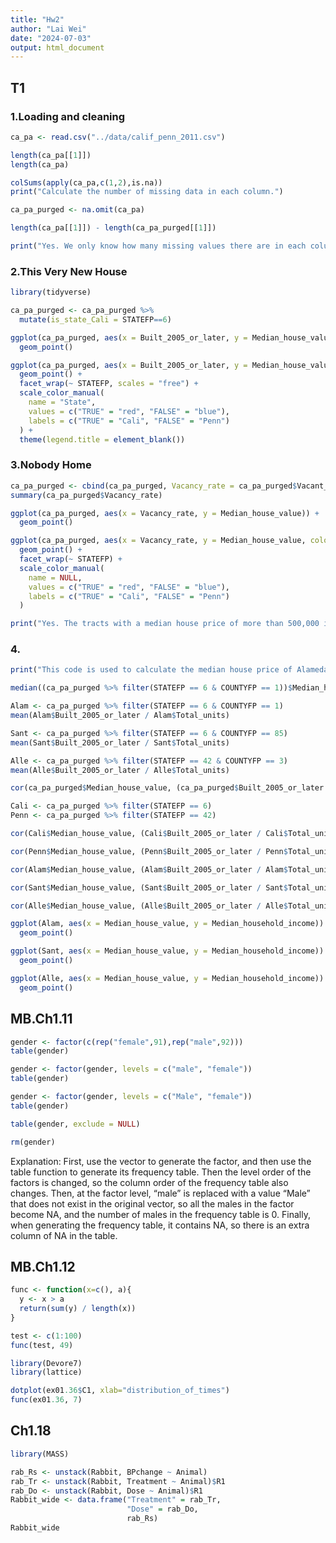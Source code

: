 ```yaml
---
title: "Hw2"
author: "Lai Wei"
date: "2024-07-03"
output: html_document
---
```


## T1
### 1.Loading and cleaning

```r
ca_pa <- read.csv("../data/calif_penn_2011.csv")

length(ca_pa[[1]])
length(ca_pa)

colSums(apply(ca_pa,c(1,2),is.na))
print("Calculate the number of missing data in each column.")

ca_pa_purged <- na.omit(ca_pa)

length(ca_pa[[1]]) - length(ca_pa_purged[[1]])

print("Yes. We only know how many missing values there are in each column in c, and the positions of missing values in each column may overlap or be different, but e shows the number of rows that originally contain missing values, no matter how many missing values there are. Therefore, there is no direct connection between the two.")
```

### 2.This Very New House

```r
library(tidyverse)

ca_pa_purged <- ca_pa_purged %>%
  mutate(is_state_Cali = STATEFP==6)

ggplot(ca_pa_purged, aes(x = Built_2005_or_later, y = Median_house_value)) +
  geom_point()

ggplot(ca_pa_purged, aes(x = Built_2005_or_later, y = Median_house_value, color = is_state_Cali)) +
  geom_point() +
  facet_wrap(~ STATEFP, scales = "free") +
  scale_color_manual(
    name = "State",
    values = c("TRUE" = "red", "FALSE" = "blue"),
    labels = c("TRUE" = "Cali", "FALSE" = "Penn")
  ) +
  theme(legend.title = element_blank())
```

### 3.Nobody Home

```r
ca_pa_purged <- cbind(ca_pa_purged, Vacancy_rate = ca_pa_purged$Vacant_units / ca_pa_purged$Total_units)
summary(ca_pa_purged$Vacancy_rate)

ggplot(ca_pa_purged, aes(x = Vacancy_rate, y = Median_house_value)) +
  geom_point()

ggplot(ca_pa_purged, aes(x = Vacancy_rate, y = Median_house_value, color = is_state_Cali)) +
  geom_point() +
  facet_wrap(~ STATEFP) +
  scale_color_manual(
    name = NULL,
    values = c("TRUE" = "red", "FALSE" = "blue"),
    labels = c("TRUE" = "Cali", "FALSE" = "Penn")
  )

print("Yes. The tracts with a median house price of more than 500,000 in Pennsylvania is significantly less than that of California. The vacancy rate is higher than in California in the tracts with a median house price of less than 250,000, and lower than in California in the rest of the tracts.")
```

### 4.

```r
print("This code is used to calculate the median house price of Alameda. First, take out the rows where Alameda is located and store them in the vector 'acca' through a loop code, and then take out the tenth column elements of these rows, that is, the 'mean house price' through a loop statement, store them in another vector 'accamhv', and finally calculate their median number.")

median((ca_pa_purged %>% filter(STATEFP == 6 & COUNTYFP == 1))$Median_house_value)

Alam <- ca_pa_purged %>% filter(STATEFP == 6 & COUNTYFP == 1)
mean(Alam$Built_2005_or_later / Alam$Total_units)

Sant <- ca_pa_purged %>% filter(STATEFP == 6 & COUNTYFP == 85)
mean(Sant$Built_2005_or_later / Sant$Total_units)

Alle <- ca_pa_purged %>% filter(STATEFP == 42 & COUNTYFP == 3)
mean(Alle$Built_2005_or_later / Alle$Total_units)

cor(ca_pa_purged$Median_house_value, (ca_pa_purged$Built_2005_or_later / ca_pa_purged$Total_units))

Cali <- ca_pa_purged %>% filter(STATEFP == 6)
Penn <- ca_pa_purged %>% filter(STATEFP == 42)

cor(Cali$Median_house_value, (Cali$Built_2005_or_later / Cali$Total_units))

cor(Penn$Median_house_value, (Penn$Built_2005_or_later / Penn$Total_units))

cor(Alam$Median_house_value, (Alam$Built_2005_or_later / Alam$Total_units))

cor(Sant$Median_house_value, (Sant$Built_2005_or_later / Sant$Total_units))

cor(Alle$Median_house_value, (Alle$Built_2005_or_later / Alle$Total_units))

ggplot(Alam, aes(x = Median_house_value, y = Median_household_income)) +
  geom_point()

ggplot(Sant, aes(x = Median_house_value, y = Median_household_income)) +
  geom_point()

ggplot(Alle, aes(x = Median_house_value, y = Median_household_income)) +
  geom_point()
```


## MB.Ch1.11

```r
gender <- factor(c(rep("female",91),rep("male",92)))
table(gender)

gender <- factor(gender, levels = c("male", "female"))
table(gender)

gender <- factor(gender, levels = c("Male", "female"))
table(gender)

table(gender, exclude = NULL)

rm(gender)
```

Explanation: First, use the vector to generate the factor, and then use the table function to generate its frequency table. Then the level order of the factors is changed, so the column order of the frequency table also changes. Then, at the factor level, "male" is replaced with a value "Male" that does not exist in the original vector, so all the males in the factor become NA, and the number of males in the frequency table is 0. Finally, when generating the frequency table, it contains NA, so there is an extra column of NA in the table.

## MB.Ch1.12

```r
func <- function(x=c(), a){
  y <- x > a
  return(sum(y) / length(x))
}

test <- c(1:100)
func(test, 49)

library(Devore7)
library(lattice)

dotplot(ex01.36$C1, xlab="distribution_of_times")
func(ex01.36, 7)
```

## Ch1.18

```r
library(MASS)

rab_Rs <- unstack(Rabbit, BPchange ~ Animal)
rab_Tr <- unstack(Rabbit, Treatment ~ Animal)$R1
rab_Do <- unstack(Rabbit, Dose ~ Animal)$R1
Rabbit_wide <- data.frame("Treatment" = rab_Tr, 
                          "Dose" = rab_Do,
                          rab_Rs)
Rabbit_wide
```



